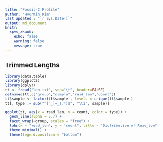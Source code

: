 ```yaml
---
title: "Fossil-C Profile" 
author: "Hyunmin Kim"
last updated : "`r Sys.Date()`"
output: md_document
knitr:
  opts_chunk:
    echo: false
    warning: false
    message: true
---
```


## Trimmed Lengths 

```r

library(data.table)
library(ggplot2)
library(dplyr)
tt <- fread("len.txt", sep="\t", header=FALSE)
setnames(tt,c("group","sample","read_len","count"))
tt$sample <- factor(tt$sample , levels = unique(tt$sample))
tt[, type := sub("^[^_]+_(.*)$", "\\1", sample)]

ggplot(tt, aes(x = read_len, y = count, color = type)) +
  geom_line(alpha = 0.7) +
  facet_wrap(~group, scales = "free") +   
  labs(x = "read_len", y = "count", title = "Distribution of Read_len") +
  theme_minimal() +
  theme(legend.position = "bottom")


```
	
